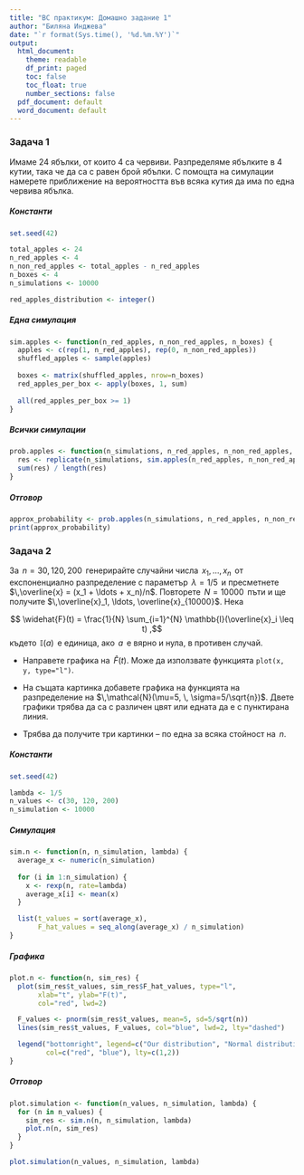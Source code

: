 ```yaml
---
title: "ВС практикум: Домашно задание 1"
author: "Биляна Инджева"
date: "`r format(Sys.time(), '%d.%m.%Y')`"
output:
  html_document:
    theme: readable
    df_print: paged
    toc: false
    toc_float: true
    number_sections: false
  pdf_document: default
  word_document: default
---
```


### Задача 1

Имаме $24$ ябълки, от които $4$ са червиви. Разпределяме ябълките в $4$ кутии, така че да са с равен брой ябълки. С помощта на симулации намерете приближение на вероятността във всяка кутия да има по една червива ябълка.

##### Константи

```r
set.seed(42)

total_apples <- 24
n_red_apples <- 4
n_non_red_apples <- total_apples - n_red_apples
n_boxes <- 4
n_simulations <- 10000

red_apples_distribution <- integer()
```

##### Една симулация

```r
sim.apples <- function(n_red_apples, n_non_red_apples, n_boxes) {
  apples <- c(rep(1, n_red_apples), rep(0, n_non_red_apples))
  shuffled_apples <- sample(apples)
  
  boxes <- matrix(shuffled_apples, nrow=n_boxes)
  red_apples_per_box <- apply(boxes, 1, sum)
  
  all(red_apples_per_box >= 1)
}
```

##### Всички симулации

```r
prob.apples <- function(n_simulations, n_red_apples, n_non_red_apples, n_boxes) {
  res <- replicate(n_simulations, sim.apples(n_red_apples, n_non_red_apples, n_boxes))
  sum(res) / length(res)
}
```

##### Отговор

```r
approx_probability <- prob.apples(n_simulations, n_red_apples, n_non_red_apples, n_boxes)
print(approx_probability)
```

### Задача 2

За $\,n=30, 120, 200\,$ генерирайте случайни числа $\,x_1, \ldots, x_n\,$ от експоненциално разпределение с параметър $\,\lambda=1/5\,$ и пресметнете $\,\overline{x} = (x_1 + \ldots + x_n)/n$. Повторете $\,N=10000\,$ пъти и ще получите $\,\overline{x}_1, \ldots, \overline{x}_{10000}$. Нека

$$ \widehat{F}(t) = \frac{1}{N} \sum_{i=1}^{N} \mathbb{I}(\overline{x}_i \leq t) ,$$ където $\,\mathbb{I}(a)\,$ е единица, ако $\,a\,$ е вярно и нула, в противен случай.

-   Направете графика на $\,\widehat{F}(t)$. Може да използвате функцията `plot(x, y, type="l")`.

-   На същата картинка добавете графика на функцията на разпределение на $\,\mathcal{N}(\mu=5, \, \sigma=5/\sqrt{n})$. Двете графики трябва да са с различен цвят или едната да е с пунктирана линия.

-   Трябва да получите три картинки -- по една за всяка стойност на $\,n$.


##### Константи

```r
set.seed(42)

lambda <- 1/5
n_values <- c(30, 120, 200)
n_simulation <- 10000
```

##### Симулация

```r
sim.n <- function(n, n_simulation, lambda) {
  average_x <- numeric(n_simulation)
  
  for (i in 1:n_simulation) {
    x <- rexp(n, rate=lambda)
    average_x[i] <- mean(x)
  }

  list(t_values = sort(average_x), 
       F_hat_values = seq_along(average_x) / n_simulation)
}
```


##### Графика

```r
plot.n <- function(n, sim_res) {
  plot(sim_res$t_values, sim_res$F_hat_values, type="l",
       xlab="t", ylab="F(t)",
       col="red", lwd=2)

  F_values <- pnorm(sim_res$t_values, mean=5, sd=5/sqrt(n))
  lines(sim_res$t_values, F_values, col="blue", lwd=2, lty="dashed")

  legend("bottomright", legend=c("Our distribution", "Normal distribution"),
         col=c("red", "blue"), lty=c(1,2))
}
```

##### Отговор

```r
plot.simulation <- function(n_values, n_simulation, lambda) {
  for (n in n_values) {
    sim_res <- sim.n(n, n_simulation, lambda)
    plot.n(n, sim_res)
  }
}

plot.simulation(n_values, n_simulation, lambda)
```
